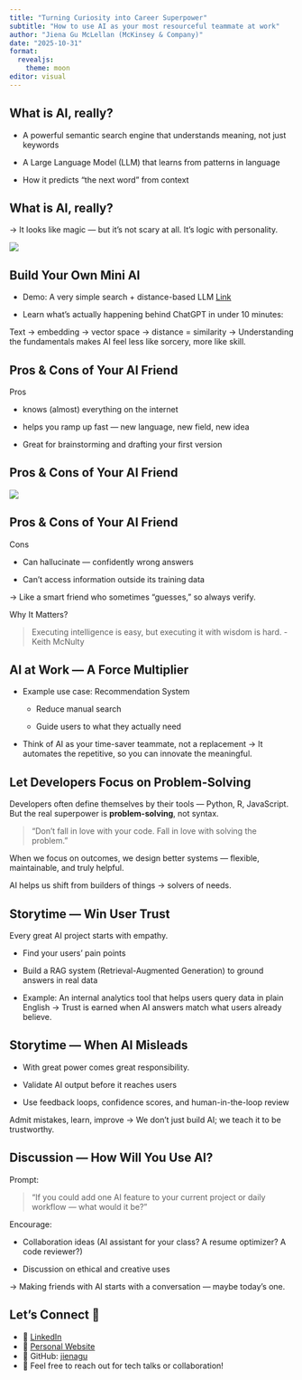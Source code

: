 ```yaml
---
title: "Turning Curiosity into Career Superpower"
subtitle: "How to use AI as your most resourceful teammate at work"
author: "Jiena Gu McLellan (McKinsey & Company)"
date: "2025-10-31"
format:
  revealjs: 
    theme: moon
editor: visual
---
```


## What is AI, really?

-   A powerful semantic search engine that understands meaning, not just keywords

-   A Large Language Model (LLM) that learns from patterns in language

-   How it predicts “the next word” from context

## What is AI, really?

→ It looks like magic — but it’s not scary at all. It’s logic with personality.

![](ai_diagram.png)

## Build Your Own Mini AI

-   Demo: A very simple search + distance-based LLM [Link](https://github.com/jienagu/NLP_Recommendation)

-   Learn what’s actually happening behind ChatGPT in under 10 minutes:

Text → embedding → vector space → distance = similarity → Understanding the fundamentals makes AI feel less like sorcery, more like skill.

## Pros & Cons of Your AI Friend

Pros

-   knows (almost) everything on the internet

-   helps you ramp up fast — new language, new field, new idea

-   Great for brainstorming and drafting your first version

## Pros & Cons of Your AI Friend

![](AI_meme.png){fig-align="center"}

## Pros & Cons of Your AI Friend

Cons

-   Can hallucinate — confidently wrong answers

-   Can’t access information outside its training data

→ Like a smart friend who sometimes “guesses,” so always verify.

Why It Matters?

> Executing intelligence is easy, but executing it with wisdom is hard. -Keith McNulty

## AI at Work — A Force Multiplier

-   Example use case: Recommendation System

    -   Reduce manual search

    -   Guide users to what they actually need

-   Think of AI as your time-saver teammate, not a replacement → It automates the repetitive, so you can innovate the meaningful.

## Let Developers Focus on Problem-Solving

Developers often define themselves by their tools — Python, R, JavaScript. But the real superpower is **problem-solving**, not syntax.

> “Don’t fall in love with your code. Fall in love with solving the problem.”

When we focus on outcomes, we design better systems — flexible, maintainable, and truly helpful.

AI helps us shift from builders of things → solvers of needs.

## Storytime — Win User Trust

Every great AI project starts with empathy.

-   Find your users’ pain points

-   Build a RAG system (Retrieval-Augmented Generation) to ground answers in real data

-   Example: An internal analytics tool that helps users query data in plain English → Trust is earned when AI answers match what users already believe.

## Storytime — When AI Misleads

-   With great power comes great responsibility.

-   Validate AI output before it reaches users

-   Use feedback loops, confidence scores, and human-in-the-loop review

Admit mistakes, learn, improve → We don’t just build AI; we teach it to be trustworthy.

## Discussion — How Will You Use AI?

Prompt:

> “If you could add one AI feature to your current project or daily workflow — what would it be?”

Encourage:

-   Collaboration ideas (AI assistant for your class? A resume optimizer? A code reviewer?)

-   Discussion on ethical and creative uses

→ Making friends with AI starts with a conversation — maybe today’s one.

## Let’s Connect 🤝

- 💼 [LinkedIn](https://www.linkedin.com/in/jienagu)
- 📧 [Personal Website](https://www.jienamclellan.com/)
- 🧠 GitHub: [jienagu](https://github.com/jienagu)
- 💬 Feel free to reach out for tech talks or collaboration!
